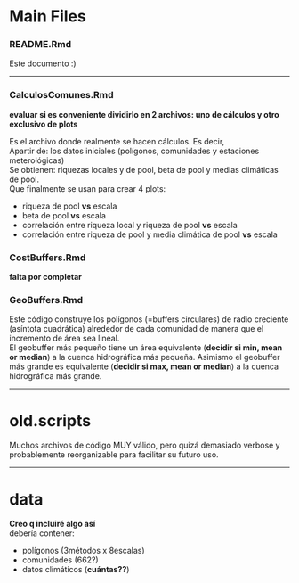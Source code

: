 # Main Files
### README.Rmd
Este documento :)

---

### CalculosComunes.Rmd
**evaluar si es conveniente dividirlo en 2 archivos: uno de cálculos y otro exclusivo de plots**  

Es el archivo donde realmente se hacen cálculos. Es decir,  
Apartir de: los datos iniciales (polígonos, comunidades y estaciones meterológicas)  
Se obtienen: riquezas locales y de pool, beta de pool y medias climáticas de pool.  
Que finalmente se usan para crear 4 plots:

- riqueza de pool **vs** escala
- beta de pool **vs** escala
- correlación entre riqueza local y riqueza de pool **vs** escala
- correlación entre riqueza de pool y media climática de pool **vs** escala



### CostBuffers.Rmd
**falta por completar**

### GeoBuffers.Rmd
Este código construye los polígonos (=buffers circulares) de radio creciente (asíntota cuadrática) alrededor de cada comunidad de manera que el incremento de área sea lineal.  
El geobuffer más pequeño tiene un área equivalente (**decidir si min, mean or median**) a la cuenca hidrográfica más pequeña. Asimismo el geobuffer más grande es equivalente (**decidir si max, mean or median**) a la cuenca hidrográfica más grande.

---

# old.scripts
Muchos archivos de código MUY válido, pero quizá demasiado verbose y probablemente reorganizable para facilitar su futuro uso.

---

# data
**Creo q incluiré algo así**  
debería contener:

- polígonos (3métodos x 8escalas)
- comunidades (662?)
- datos climáticos (**cuántas??**)
